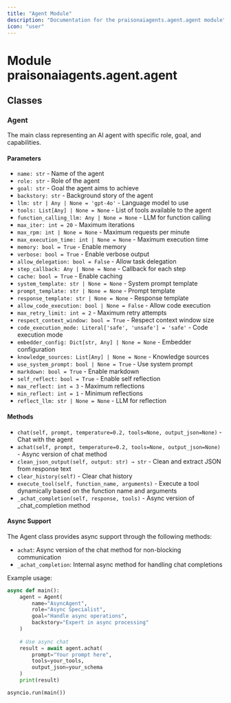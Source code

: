 ```yaml
---
title: "Agent Module"
description: "Documentation for the praisonaiagents.agent.agent module"
icon: "user"
---
```


# Module praisonaiagents.agent.agent

## Classes

### Agent
The main class representing an AI agent with specific role, goal, and capabilities.

#### Parameters
- `name: str` - Name of the agent
- `role: str` - Role of the agent
- `goal: str` - Goal the agent aims to achieve
- `backstory: str` - Background story of the agent
- `llm: str | Any | None = 'gpt-4o'` - Language model to use
- `tools: List[Any] | None = None` - List of tools available to the agent
- `function_calling_llm: Any | None = None` - LLM for function calling
- `max_iter: int = 20` - Maximum iterations
- `max_rpm: int | None = None` - Maximum requests per minute
- `max_execution_time: int | None = None` - Maximum execution time
- `memory: bool = True` - Enable memory
- `verbose: bool = True` - Enable verbose output
- `allow_delegation: bool = False` - Allow task delegation
- `step_callback: Any | None = None` - Callback for each step
- `cache: bool = True` - Enable caching
- `system_template: str | None = None` - System prompt template
- `prompt_template: str | None = None` - Prompt template
- `response_template: str | None = None` - Response template
- `allow_code_execution: bool | None = False` - Allow code execution
- `max_retry_limit: int = 2` - Maximum retry attempts
- `respect_context_window: bool = True` - Respect context window size
- `code_execution_mode: Literal['safe', 'unsafe'] = 'safe'` - Code execution mode
- `embedder_config: Dict[str, Any] | None = None` - Embedder configuration
- `knowledge_sources: List[Any] | None = None` - Knowledge sources
- `use_system_prompt: bool | None = True` - Use system prompt
- `markdown: bool = True` - Enable markdown
- `self_reflect: bool = True` - Enable self reflection
- `max_reflect: int = 3` - Maximum reflections
- `min_reflect: int = 1` - Minimum reflections
- `reflect_llm: str | None = None` - LLM for reflection

#### Methods
- `chat(self, prompt, temperature=0.2, tools=None, output_json=None)` - Chat with the agent
- `achat(self, prompt, temperature=0.2, tools=None, output_json=None)` - Async version of chat method
- `clean_json_output(self, output: str) → str` - Clean and extract JSON from response text
- `clear_history(self)` - Clear chat history
- `execute_tool(self, function_name, arguments)` - Execute a tool dynamically based on the function name and arguments
- `_achat_completion(self, response, tools)` - Async version of _chat_completion method

#### Async Support
The Agent class provides async support through the following methods:

- `achat`: Async version of the chat method for non-blocking communication
- `_achat_completion`: Internal async method for handling chat completions

Example usage:
```python
async def main():
    agent = Agent(
        name="AsyncAgent",
        role="Async Specialist",
        goal="Handle async operations",
        backstory="Expert in async processing"
    )
    
    # Use async chat
    result = await agent.achat(
        prompt="Your prompt here",
        tools=your_tools,
        output_json=your_schema
    )
    print(result)

asyncio.run(main())
```